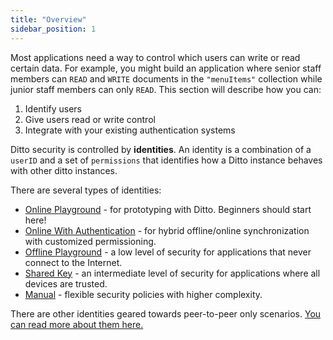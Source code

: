 ```yaml
---
title: "Overview"
sidebar_position: 1
---
```


Most applications need a way to control which users can write or read certain data. For example, you might build an application where senior staff members can `READ` and `WRITE` documents in the `"menuItems"` collection while junior staff members can only `READ`. This section will describe how you can:

1. Identify users 
2. Give users read or write control 
3. Integrate with your existing authentication systems

Ditto security is controlled by __identities__. An identity is a combination of a `userID` and a set of `permissions` that identifies how a Ditto instance behaves with other ditto instances. 

There are several types of identities:

* [Online Playground](../mesh-network/online-playground) - for prototyping with Ditto. Beginners should start here!
* [Online With Authentication](../security/online-with-authentication) - for hybrid offline/online synchronization with customized permissioning.
* [Offline Playground](../mesh-network/offline-license) - a low level of security for applications that never connect to the Internet.
* [Shared Key](../security/shared-key) - an intermediate level of security for applications where all devices are trusted.
* [Manual](../how-it-works/certificate-security) - flexible security policies with higher complexity.

There are other identities geared towards peer-to-peer only scenarios. [You can read more about them here.](../mesh-network/identities)
